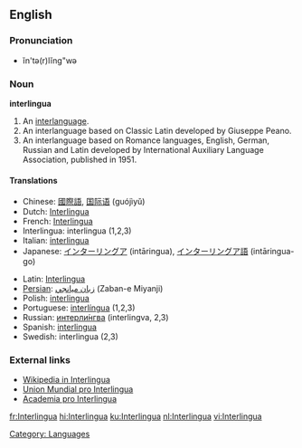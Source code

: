 {{interwiktionary|code=ia}}
==English==
{{wikipedia}}

===Pronunciation===
*ĭn'tə(r)lĭng"wə

===Noun===
'''interlingua'''

#An [[interlanguage]].
#An interlanguage based on Classic Latin developed by Giuseppe Peano.
#An interlanguage based on Romance languages, English, German, Russian and Latin developed by International Auxiliary Language Association, published in 1951.

====Translations====
{{top}}
*Chinese: [[國際語]], [[国际语]] (guójìyǔ)
*Dutch: [[Interlingua]]
*French: [[Interlingua]]
*Interlingua: interlingua (1,2,3)
*Italian: [[interlingua]]
*Japanese: [[インターリングア]] (intāringua), [[インターリングア語]] (intāringua-go)
{{mid}}
*Latin: [[Interlingua]]
*[[Persian]]: [[زبان ميانجي]] (Zaban-e Miyanji)
*Polish: [[interlingua]] {{f}}
*Portuguese: [[interlíngua]] {{f}} (1,2,3)
*Russian: [[интерлингва|интерли́нгва]] {{f}} (interlingva, 2,3)
*Spanish: [[interlingua]]
*Swedish: interlingua (2,3)
{{bottom}}

===External links===
* [http://ia.wikipedia.org Wikipedia in Interlingua]
* [http://www.interlingua.com Union Mundial pro Interlingua]
* [http://www.yahoogroups.com/group/academiaprointerlingua/ Academia pro Interlingua]

[[Category: Languages]]

[[fr:Interlingua]]
[[hi:Interlingua]]
[[ku:Interlingua]]
[[nl:Interlingua]]
[[vi:Interlingua]]